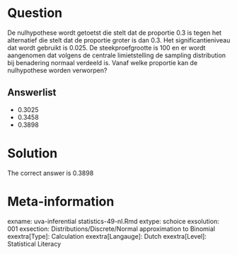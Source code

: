 Question
========

De nulhypothese wordt getoetst die stelt dat de proportie 0.3 is tegen het alternatief die stelt dat de proportie groter is dan 0.3. Het significantieniveau dat wordt gebruikt is 0.025. De steekproefgrootte is 100 en er wordt aangenomen dat volgens de centrale limietstelling de sampling distribution bij benadering normaal verdeeld is. Vanaf welke proportie kan de nulhypothese worden verworpen? 

Answerlist
----------
* 0.3025
* 0.3458
* 0.3898

Solution
========

The correct answer is  0.3898 

Meta-information
================
exname: uva-inferential statistics-49-nl.Rmd 
extype: schoice 
exsolution: 001 
exsection: Distributions/Discrete/Normal approximation to Binomial
exextra[Type]: Calculation
exextra[Langauge]: Dutch 
exextra[Level]: Statistical Literacy
